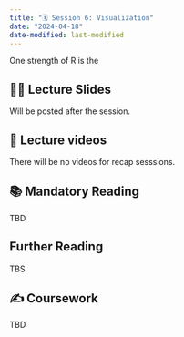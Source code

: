 ```yaml
---
title: "🗓️ Session 6: Visualization"
date: "2024-04-18"
date-modified: last-modified
---
```


One strength of R is the 

## 👨‍🏫 Lecture Slides 

Will be posted after the session.

## 🎥 Lecture videos 

There will be no videos for recap sesssions.

## 📚 Mandatory Reading

TBD 

## Further Reading

TBS

## ✍️ Coursework

TBD
